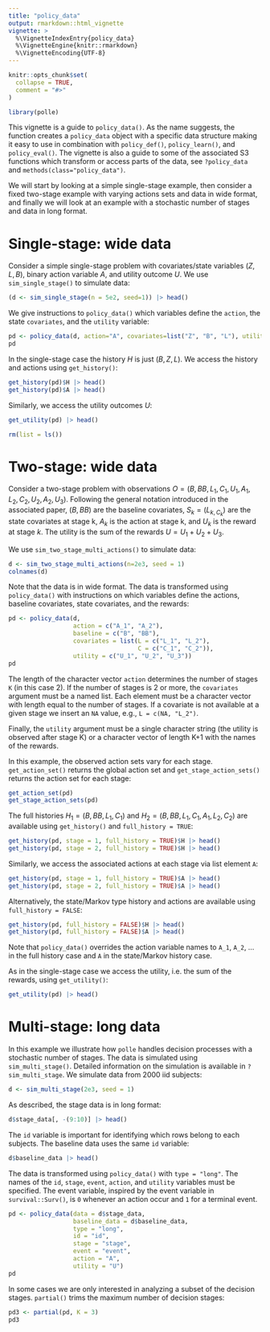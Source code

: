 ```yaml
---
title: "policy_data"
output: rmarkdown::html_vignette
vignette: >
  %\VignetteIndexEntry{policy_data}
  %\VignetteEngine{knitr::rmarkdown}
  %\VignetteEncoding{UTF-8}
---
```


```r
knitr::opts_chunk$set(
  collapse = TRUE,
  comment = "#>"
)
```

```r
library(polle)
```

This vignette is a guide to `policy_data()`. As the name suggests, the function creates a `policy_data` object with
a specific data structure making it easy to use in combination with `policy_def()`, `policy_learn()`, and `policy_eval()`.
The vignette is also a guide to some of the associated S3 functions
which transform or access parts of the data, see `?policy_data` and `methods(class="policy_data")`.

We will start by looking at a simple single-stage example, then consider a fixed two-stage example with varying actions sets and data in wide format, and
finally we will look at an example with a stochastic number of stages and data in long format.

# Single-stage: wide data

Consider a simple single-stage problem with covariates/state variables $(Z, L, B)$, binary action variable $A$, and
utility outcome $U$. We use `sim_single_stage()` to simulate data:

```r
(d <- sim_single_stage(n = 5e2, seed=1)) |> head()
```

We give instructions to `policy_data()` which variables define the `action`, the state `covariates`, and the `utility` variable: 

```r
pd <- policy_data(d, action="A", covariates=list("Z", "B", "L"), utility="U")
pd
```

In the single-stage case the history $H$ is just $(B, Z, L)$. We access the history and actions using
`get_history()`:

```r
get_history(pd)$H |> head()
get_history(pd)$A |> head()
```

Similarly, we  access the utility outcomes $U$:

```r
get_utility(pd) |> head()
```

```r
rm(list = ls())
```

# Two-stage: wide data

Consider a two-stage problem with observations $O = (B, BB, L_{1}, C_{1}, U_{1}, A_1, L_2, C_{2}, U_{2}, A_2, U_{3})$. Following the general notation introduced in the associated paper, $(B,BB)$ are the baseline covariates, $S_k =(L_{k, C_{k}})$ are the
state covariates at stage k, $A_{k}$ is the action at stage k, and $U_k$ is the reward at stage $k$.
The utility is the sum of the rewards $U=U_{1}+U_{2}+U_{3}$.

We use `sim_two_stage_multi_actions()` to simulate data:
```r
d <- sim_two_stage_multi_actions(n=2e3, seed = 1)
colnames(d)
```
Note that the data is in wide format.
The data is transformed using `policy_data()` with instructions on which
variables define the actions, baseline covariates, state covariates, and the rewards:

```r
pd <- policy_data(d,
                  action = c("A_1", "A_2"),
                  baseline = c("B", "BB"),
                  covariates = list(L = c("L_1", "L_2"),
                                    C = c("C_1", "C_2")),
                  utility = c("U_1", "U_2", "U_3"))
pd
```

The length of the character vector `action` determines the number of stages `K` (in this case 2).
If the number of stages is 2 or more, the `covariates` argument must be a named list. Each element must be
a character vector with length equal to the number of stages. If a covariate is not available at a
given stage we insert an `NA` value, e.g., `L = c(NA, "L_2")`.

Finally, the `utility` argument must
be a single character string (the utility is observed after stage K) or a character vector
of length K+1 with the names of the rewards.

In this example, the observed action sets vary for each stage. `get_action_set()` returns the
global action set and `get_stage_action_sets()` returns the action set for each stage:

```r
get_action_set(pd)
get_stage_action_sets(pd)
```

The full histories $H_1 = (B, BB, L_{1}, C_{1})$ and $H_2=(B, BB, L_{1}, C_{1}, A_{1}, L_{2}, C_{2})$ are available using `get_history()` and `full_history = TRUE`:

```r
get_history(pd, stage = 1, full_history = TRUE)$H |> head()
get_history(pd, stage = 2, full_history = TRUE)$H |> head()
```
Similarly, we access the associated actions at each stage via list element `A`:

```r
get_history(pd, stage = 1, full_history = TRUE)$A |> head()
get_history(pd, stage = 2, full_history = TRUE)$A |> head()
```

Alternatively, the state/Markov type history and actions are available using `full_history = FALSE`:

```r
get_history(pd, full_history = FALSE)$H |> head()
get_history(pd, full_history = FALSE)$A |> head()
```

Note that `policy_data()` overrides the action variable names to `A_1`, `A_2`, ... in the full history case and
`A` in the state/Markov history case.

As in the single-stage case we access the utility, i.e. the sum of the rewards, using
`get_utility()`:

```r
get_utility(pd) |> head()
```

# Multi-stage: long data

In this example we illustrate how `polle` handles decision
processes with a stochastic number of stages.
The data is simulated using `sim_multi_stage()`.
Detailed information on the simulation is available in `?sim_multi_stage`.
We simulate data from 2000 iid subjects:

```r
d <- sim_multi_stage(2e3, seed = 1)
```
As described, the stage data is in long format:

```r
d$stage_data[, -(9:10)] |> head()
```

The `id` variable is important for identifying which rows belong
to each subjects. The baseline data uses the same `id` variable:

```r
d$baseline_data |> head()
```

The data is transformed using `policy_data()` with `type = "long"`.
The names of the `id`, `stage`, `event`, `action`,
and `utility` variables must be specified. The event variable, inspired by
the event variable in `survival::Surv()`, is `0` whenever an
action occur and `1` for a terminal event.

```r
pd <- policy_data(data = d$stage_data,
                  baseline_data = d$baseline_data,
                  type = "long",
                  id = "id",
                  stage = "stage",
                  event = "event",
                  action = "A",
                  utility = "U")
pd
```

In some cases we are only interested in analyzing a subset of the decision stages.
`partial()` trims the maximum number of decision stages:

```r
pd3 <- partial(pd, K = 3)
pd3
```
